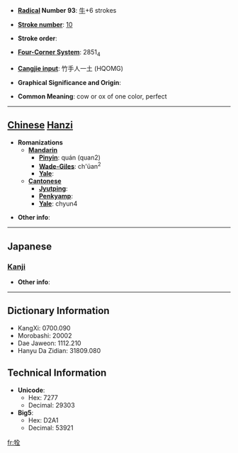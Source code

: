 * '''[[Wiktionary:Chinese radical index| Radical]] Number 93''': [[Wiktionary:Chinese radical index 牛|牛]]+6 strokes

* '''[[Wiktionary:Chinese total strokes index|Stroke number]]''': [[Wiktionary:Chinese total strokes index 10|10]]

* '''Stroke order''': 

* '''[[Wiktionary:Chinese four corner index|Four-Corner System]]''': 2851<sub>4</sub>

* '''[[Wiktionary:Chinese Cangjie index|Cangjie input]]''': 竹手人一土 (HQOMG)

* '''Graphical Significance and Origin''': 

* '''Common Meaning''': cow or ox of one color, perfect

----

== [[Chinese]] [[Hanzi]] ==

* '''Romanizations'''
** '''[[Mandarin]]'''
*** '''[[Pinyin]]''': quán (quan2)
*** '''[[Wade-Giles]]''': ch'üan<sup>2</sup>
*** '''[[Yale]]''': 
** '''[[Cantonese]]'''
*** '''[[Jyutping]]''':
*** '''[[Penkyamp]]''': 
*** '''[[Yale]]''': chyun4

* '''Other info''': 

----

==Japanese==
===[[Kanji]]===
{{kanji|on readings=[[せん]] (sen), [[ぜん]] (zen)|kun readings=[[いけにえ]] (ikenie)}}

* '''Other info''':  

----

== Dictionary Information ==

* KangXi: 0700.090
* Morobashi: 20002
* Dae Jaweon: 1112.210
* Hanyu Da Zidian: 31809.080

== Technical Information ==

* '''Unicode''':
** Hex: 7277
** Decimal: 29303
* '''Big5''':
** Hex: D2A1
** Decimal: 53921

[[fr:牷]]